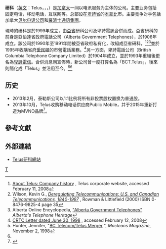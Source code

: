 {{Expand|time=2009-07-17}}
{{Infobox Company | <!-- [[Wikipedia:WikiProject_Companies|Wikipedia:WikiProject Companies]] template -->
| company_name = 研科
| company_name_en= Telus
| logo = [[Image:Telus_logo.svg|220px]]
| company_type = [[上市公司|上市公司]]<br />{{tsx|T}}<br />{{nyse|TU}}
| foundation = 1999年（由[[亞伯達省|亞省]]研科公司<br />及卑詩電訊合併而成）
| location = {{flagicon|Canada}}[[加拿大|加拿大]][[卑詩省|卑詩省]][[本拿比|本拿比]]
| key_people = {{le|Darren Entwistle}}<br />（[[總裁|總裁]]及[[首席執行官|首席執行官]]）
| industry = [[电讯|电讯]]
| company_slogan = The Future is Friendly／<br />简易精彩，启迪未来
| revenue = {{gain}} 90.74亿[[加币|加币]]
| operating_income = {{gain}} 19.74亿[[加币|加币]]
| net_income = {{gain}} 12.57亿[[加币|加币]]
| num_employees = 34,000 (2007)
| market cap= [[Canadian_dollar|C$]]6.9 billion (2008)<ref name=zenobank>{{cite web |url=http://zenobank.com/index.php?symbol=CA;T&page=quotesearch |title=Company Profile for Telus Corp (CA;T) |accessdate=2008-10-02 |archive-url=https://web.archive.org/web/20090112220803/http://zenobank.com/index.php?symbol=CA;T&page=quotesearch |archive-date=2009-01-12 |dead-url=yes }}</ref>
| homepage = [http://www.telus.com www.telus.com]
}}
'''研科'''（[[英文|英文]]：Telus，{{Tsx|T}}，{{Tsx|T.A}}，{{NYSE|TU}}）是[[加拿大|加拿大]]一间以电讯服务为主体的公司。主要业务包括固定电话，移动电话，互联网等。总部设在[[卑詩省|卑詩省]]的[[本拿比|本拿比]]市。主要竞争对手包括加拿大[[加拿大貝爾|贝尔电话公司]]和[[羅渣士通訊集團|羅渣士通訊集團]]。

現時的研科是於1999年成立，由[[亞伯達省|亞省]]研科公司及卑詩電訊合併而成。亞省研科的前身是亞伯達省政府電話公司（Alberta Government Telephones），於1906年成立。該公司於1990年至1991年間被亞省政府私有化，改組成亞省研科，<ref name=hist>[http://about.telus.com/investors/profile_history.html#telus About Telus: Company history] {{Wayback|url=http://about.telus.com/investors/profile_history.html |date=20090401232717 }}, Telus corporate website, accessed February 11, 2008</ref><ref name=wilson>Wilson, Kevin G., ''[http://books.google.com/books?id=QDiH0zLUamIC&pg=PA35&lpg=PA35&dq=alberta+government+telephones&source=web&ots=xzyqQXwsOu&sig=wd_uShccGmt-uaIYsLdCNP-4c9M Deregulating Telecommunications: U.S. and Canadian Telecommunications, 1840-1997] {{Wayback|url=http://books.google.com/books?id=QDiH0zLUamIC&pg=PA35&lpg=PA35&dq=alberta+government+telephones&source=web&ots=xzyqQXwsOu&sig=wd_uShccGmt-uaIYsLdCNP-4c9M |date=20121114122035 }}'', Rowman & Littlefield (2000) ISBN 0-8476-9825-4 page 35</ref><ref name=agt>Alberta Online Encyclopedia, [http://www.abheritage.ca/telephone/era/agt.html "Alberta Government Telephones"] {{Wayback|url=http://www.abheritage.ca/telephone/era/agt.html |date=20090504011310 }} ''Alberta's Telephone Heritage''</ref>並於1995年收購省府[[愛民頓|愛民頓]]的市營電話業務。<ref>[http://www.crtc.gc.ca/INTERNET/1998/8085/RP0007/T11/Crt1415u.doc CRTC Letter dated June 30, 1998] {{Wayback|url=http://www.crtc.gc.ca/INTERNET/1998/8085/RP0007/T11/Crt1415u.doc |date=20080410011041 }}, accessed February 12, 2008</ref>另一方面，卑詩電話公司（British Columbia Telephone Company Limited）於1904年成立，並於1993年重組後更名為[[不列颠哥伦比亚电信公司|卑詩電信]]。合併消息剛宣佈時，新公司曾一度打算名為「BCT.Telus」，後來則簡化成「Telus」並沿用至今。<ref name=mac>Hunter, Jennifer, "[http://thecanadianencyclopedia.com/index.cfm?PgNm=TCE&Params=M1ARTM0011790 BC Telecom/Telus Merger] {{Wayback|url=http://thecanadianencyclopedia.com/index.cfm?PgNm=TCE&Params=M1ARTM0011790 |date=20070810002502 }}", ''Macleans Magazine'', November 2, 1998</ref><ref name=hist/>

== 历史 ==

*2013年2月，泰勒斯公司以1:1比例将所有非投票股权置换为普通股。
*2013年10月，Telus收购移动电话供应商Public Mobile，并于2015年重新打造为MVNO品牌<ref>{{cite web|url=https://www.mg21.com/tu.html|title=加拿大第二大电信公司：泰勒斯（研科公司）TELUS Corporation(TU)|publisher=美股之家|date=2021-05-05|access-date=2021-05-06|archive-date=2021-05-15|archive-url=https://web.archive.org/web/20210515050711/https://www.mg21.com/tu.html|dead-url=no}}</ref>。

== 參考文獻 ==
{{reflist}}

== 外部連結 ==
* [https://web.archive.org/web/20150529080045/https://www1.telus.com/ Telus研科網站]

{{标普TSX60指数}}
{{主要电信公司}}
{{Authority control}}

[[Category:标普TSX60指数|T]]